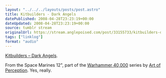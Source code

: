 ```yaml
---
layout: "../../../layouts/posts/post.astro"
title: Kitbuilders - Dark Angels
datePublished: 2008-04-28T23:23:19+00:00
dateUpdated: 2008-04-28T23:23:19+00:00
source: tumblr stream
originalUrl: https://stream.anglepoised.com/post/33155733/kitbuilders-dark-angels-from-the-space-marines
tags: ["linklog"]
format: "audio"
---
```



<YouTube id="https://www.youtube.com/watch?v=rryAmUnrkgg" />

[Kitbuilders &#8211; Dark Angels][1].

From the Space Marines 12", part of the [Warhammer 40,000][2] series by [Art of Perception][3]. Yes, really.

[1]: https://www.youtube.com/watch?v=rryAmUnrkgg
[2]: http://www.discogs.com/label/Art+Of+Perception
[3]: http://www.art-of-perception.com/
